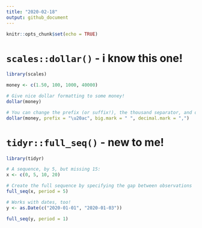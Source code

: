 ```yaml
---
title: "2020-02-18"
output: github_document
---
```


```r
knitr::opts_chunk$set(echo = TRUE)
```

# `scales::dollar()` - i know this one!

```r
library(scales)

money <- c(1.50, 100, 1000, 40000)

# Give nice dollar formatting to some money!
dollar(money)

# You can change the prefix (or suffix!), the thousand separator, and decimal mark, too:
dollar(money, prefix = "\u20ac", big.mark = " ", decimal.mark = ",")
```

# `tidyr::full_seq()` - new to me!

```r
library(tidyr)

# A sequence, by 5, but missing 15:
x <- c(0, 5, 10, 20)

# Create the full sequence by specifying the gap between observations
full_seq(x, period = 5)

# Works with dates, too!
y <- as.Date(c("2020-01-01", "2020-01-03"))

full_seq(y, period = 1)
```

